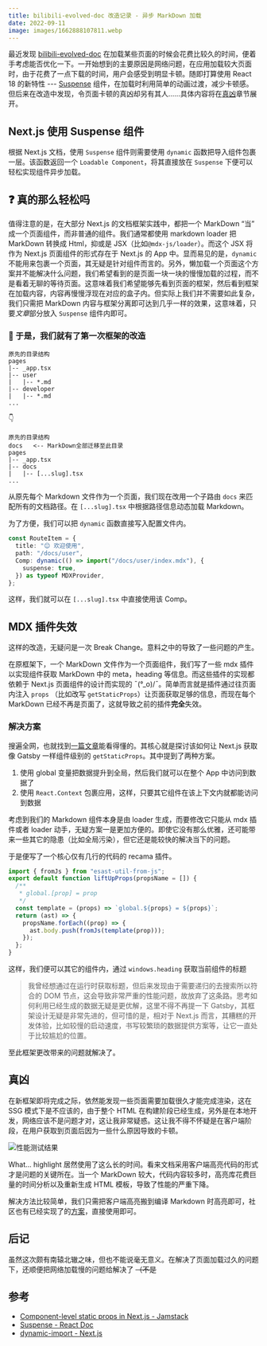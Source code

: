 ```yaml
---
title: bilibili-evolved-doc 改造记录 - 异步 MarkDown 加载
date: 2022-09-11
image: images/1662888107811.webp
---
```


最近发现 [bilibili-evolved-doc](https://bilibili-evolved-doc.vercel.app/) 在加载某些页面的时候会花费比较久的时间，便着手考虑能否优化一下。一开始想到的主要原因是网络问题，在应用加载较大页面时，由于花费了一点下载的时间，用户会感受到明显卡顿。随即打算使用 React 18 的新特性 --- [Suspense](https://reactjs.org/docs/react-api.html?#suspense) 组件，在加载时利用简单的动画过渡，减少卡顿感。但后来在改造中发现，令页面卡顿的真凶却另有其人……具体内容将在[真凶](#真凶)章节展开。

## Next.js 使用 Suspense 组件

根据 Next.js 文档，使用 `Suspense` 组件则需要使用 `dynamic` 函数把导入组件包裹一层。该函数返回一个 `Loadable Component`，将其直接放在 `Suspense` 下便可以轻松实现组件异步加载。

## ❓ 真的那么轻松吗

值得注意的是，在大部分 Next.js 的文档框架实践中，都把一个 MarkDown “当” 成一个页面组件，而非普通的组件。我们通常都使用 markdown loader 把 MarkDown 转换成 Html，抑或是 JSX（比如`@mdx-js/loader`）。而这个 JSX 将作为 Next.js 页面组件的形式存在于 Next.js 的 App 中。显而易见的是，`dynamic` 不能用来包裹一个页面，其无疑是针对组件而言的。另外，懒加载一个页面这个方案并不能解决什么问题，我们希望看到的是页面一块一块的慢慢加载的过程，而不是看着无聊的等待页面。这意味着我们希望能够先看到页面的框架，然后看到框架在加载内容，内容再慢慢浮现在对应的盒子内。但实际上我们并不需要如此复杂，我们只需把 MarkDown 内容与框架分离即可达到几乎一样的效果，这意味着，只要*文章*部分放入 `Suspense` 组件内即可。

### 🔧 于是，我们就有了第一次框架的改造

```text
原先的目录结构
pages
|-- _app.tsx
|-- user
|   |-- *.md
|-- developer
|   |-- *.md
...
```

👇

```text
原先的目录结构
docs   <-- MarkDown全部迁移至此目录
pages
|-- _app.tsx
|-- docs
|   |-- [...slug].tsx
...
```

从原先每个 Markdown 文件作为一个页面，我们现在改用一个子路由 `docs` 来匹配所有的文档路径。在 `[...slug].tsx` 中根据路径信息动态加载 Markdown。

为了方便，我们可以把 `dynamic` 函数直接写入配置文件内。

```ts
const RouteItem = {
  title: "😊 欢迎使用",
  path: "/docs/user",
  Comp: dynamic(() => import("/docs/user/index.mdx"), {
    suspense: true,
  }) as typeof MDXProvider,
};
```

这样，我们就可以在 `[...slug].tsx` 中直接使用该 Comp。

## MDX 插件失效

这样的改造，无疑问是一次 Break Change。意料之中的导致了一些问题的产生。

在原框架下，一个 MarkDown 文件作为一个页面组件，我们写了一些 mdx 插件以实现组件获取 MarkDown 中的 meta，heading 等信息。而这些插件的实现都依赖于 Next.js 页面组件的设计而实现的 ¯\(°_o)/¯。简单而言就是插件通过往页面内注入 `props` （比如改写 `getStaticProps`）让页面获取足够的信息，而现在每个 MarkDown 已经不再是页面了，这就导致之前的插件**完全**失效。

### 解决方案

搜遍全网，也就找到[一篇文章](https://ash.gd/posts/2020-06-20-component-level-static-props-in-next-js)能看得懂的。其核心就是探讨该如何让 Next.js 获取像 Gatsby 一样组件级别的 `getStaticProps`。其中提到了两种方案。

1. 使用 global 变量把数据提升到全局，然后我们就可以在整个 App 中访问到数据了
2. 使用 `React.Context` 包裹应用，这样，只要其它组件在该上下文内就都能访问到数据

考虑到我们的 Markdown 组件本身是由 loader 生成，而要修改它只能从 mdx 插件或者 loader 动手，无疑方案一是更加方便的。即使它没有那么优雅，还可能带来一些其它的隐患（比如全局污染），但它还是能较快的解决当下的问题。

于是便写了一个核心仅有几行的代码的 recama 插件。

```js
import { fromJs } from "esast-util-from-js";
export default function liftUpProps(propsName = []) {
  /**
   * global.[prop] = prop
   */
  const template = (props) => `global.${props} = ${props}`;
  return (ast) => {
    propsName.forEach((prop) => {
      ast.body.push(fromJs(template(prop)));
    });
  };
}
```

这样，我们便可以其它的组件内，通过 `windows.heading` 获取当前组件的标题

> 我曾经想通过在运行时获取标题，但后来发现由于需要递归的去搜索所以符合的 DOM 节点，这会导致非常严重的性能问题，故放弃了这条路。思考如何利用已经生成的数据无疑是更优解，这里不得不再提一下 Gatsby，其框架设计无疑是非常先进的，但可惜的是，相对于 Next.js 而言，其糟糕的开发体验，比如较慢的启动速度，书写较繁琐的数据提供方案等，让它一直处于比较尴尬的位置。

至此框架更改带来的问题就解决了。

## 真凶

在新框架即将完成之际，依然能发现一些页面需要加载很久才能完成渲染，这在 SSG 模式下是不应该的，由于整个 HTML 在构建阶段已经生成，另外是在本地开发，网络应该不是问题才对，这让我非常疑惑。这让我不得不怀疑是在客户端阶段，在用户获取到页面后因为一些什么原因导致的卡顿。

![性能测试结果](https://drimagebed.oss-cn-shenzhen.aliyuncs.com/img/performance.webp)

What... highlight 居然使用了这么长的时间。看来文档采用客户端高亮代码的形式才是问题的关键所在。当一个 MarkDown 较大，代码内容较多时，高亮库花费巨量的时间分析以及重新生成 HTML 模板，导致了性能的严重下降。

解决方法比较简单，我们只需把客户端高亮搬到编译 Markdown 时高亮即可，社区也有已经实现了的[方案](https://github.com/rehypejs/rehype-highlight)，直接使用即可。

## 后记

虽然这次颇有南辕北辙之味，但也不能说毫无意义。在解决了页面加载过久的问题下，还顺便把网络加载慢的问题给解决了 ~~（不是~~

## 参考

- [Component-level static props in Next.js - Jamstack](https://ash.gd/posts/2020-06-20-component-level-static-props-in-next-js)
- [Suspense - React Doc](https://reactjs.org/docs/react-api.html#suspense)
- [dynamic-import - Next.js](https://nextjs.org/docs/advanced-features/dynamic-import)
